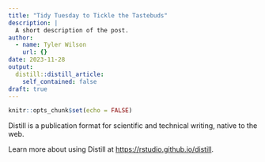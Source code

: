 ```yaml
---
title: "Tidy Tuesday to Tickle the Tastebuds"
description: |
  A short description of the post.
author:
  - name: Tyler Wilson
    url: {}
date: 2023-11-28
output:
  distill::distill_article:
    self_contained: false
draft: true
---
```



```r
knitr::opts_chunk$set(echo = FALSE)
```

Distill is a publication format for scientific and technical writing, native to the web.

Learn more about using Distill at <https://rstudio.github.io/distill>.


